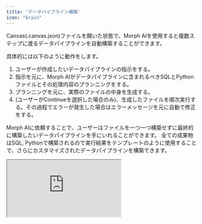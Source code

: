 ```yaml
---
title: 'データパイプライン構築'
icon: "brain"
---
```

Canvas(.canvas.json)ファイルを開いた状態で、Morph AIを使用すると複数ステップに渡るデータパイプラインを自動構築することができます。

具体的には以下のように動作をします。

1. ユーザーが作成したいデータパイプラインの指示をする。
2. 指示を元に、Morph AIがデータパイプラインに含まれるべきSQLとPythonファイルとその処理内容のプランニングをする。
3. プランニングを元に、実際のファイルの中身を生成する。
4. (ユーザーがContinueを選択した場合のみ)、生成したファイルを順次実行する。その過程でエラーが発生した場合はエラーメッセージを元に自動で修正をする。

Morph AIに依頼することで、ユーザーはファイルを一つ一つ構築せずに最終的に構築したいデータパイプラインを手にいれることができます。
全ての成果物はSQL, Pythonで構築されるので実行結果をテンプレートのように使用することで、さらにカスタマイズされたデータパイプラインを構築できます。

<iframe
    src="https://www.loom.com/embed/bef8dbf2c1124354a0d79b7e65f41c1d?sid=ba7f4229-de9b-4607-a6ee-3ffd99f1f9a1"
    controls
    className="w-full aspect-video"
></iframe>
